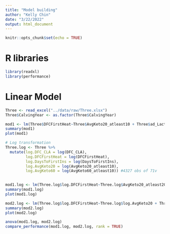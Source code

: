 ```yaml
---
title: "Model building"
author: "Kelly Chin"
date: "3/22/2022"
output: html_document
---
```


```r
knitr::opts_chunk$set(echo = TRUE)
```

# R libraries
```r
library(readxl)
library(performance)
```

# Linear Model
```r
Three <- read_excel("../data/raw/Three.xlsx")
Three$CalvingYear <- as.factor(Three$CalvingYear)

mod1 <- lm(Three$DFCFirstHeat~Three$AvgKeto20_atleast10 + Three$ad_Lactation + Three$PeakDFC + Three$AvgMY60 + Three$CalvingSeason)
summary(mod1)
plot(mod1)

# Log transformation
Three.log <- Three %>%
  mutate(log.DFC_CLA = log(DFC_CLA),
         log.DFCFirstHeat = log(DFCFirstHeat), 
         log.DaysToFirstIns = log(DaysToFirstIns), 
         log.AvgKeto20 = log(AvgKeto20_atleast10), 
         log.AvgKeto60 = log(AvgKeto60_atleast10)) #4327 obs of 71v
         

mod1.log <- lm(Three.log$log.DFCFirstHeat~Three.log$AvgKeto20_atleast20 + Three.log$ad_Lactation + Three.log$PeakDFC + Three.log$AvgMY60 + Three.log$CalvingSeason)
summary(mod1.log)
plot(mod1.log)

mod2.log <- lm(Three.log$log.DFCFirstHeat~Three.log$log.AvgKeto20 + Three.log$ad_Lactation + Three.log$PeakDFC + Three.log$AvgMY60 + Three.log$CalvingSeason)
summary(mod2.log)
plot(mod2.log)

anova(mod1.log, mod2.log)
compare_performance(mod1.log, mod2.log, rank = TRUE)
```

